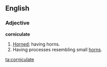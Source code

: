 ==English==

===Adjective===
'''corniculate'''

# [[horned|Horned]]; having horns.
# Having processes resembling small [[horn]]s.
{{1913}}

[[ta:corniculate]]
